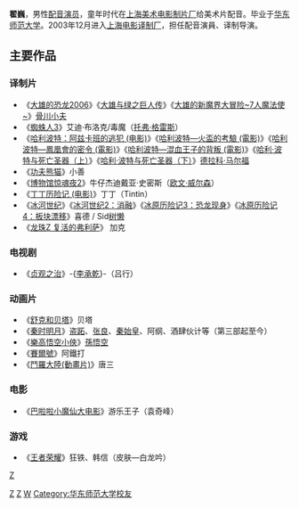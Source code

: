 {{配音員
|姓名= 翟巍
|圖像= 
|尺寸= 
|說明= 
|原名= 
|羅馬拼音= Zhai Wei
|藝名= 
|國籍= {{PRC}}
|籍貫= 
|生年= 1981
|生月= 2
|生日= 1
|出生地= {{CHN}}[[上海市|上海市]]
|配演語言= [[汉语|汉语]]
|教育程度= [[华东师范大学|华东师范大学]]
|所屬= [[上海电影译制厂|上海电影译制厂]]
|活躍年代= 2003年至今
|其他= [[上海美术电影制片厂|上海美术电影制片厂]]
}}
'''翟巍'''{{BD|1981年|2月1日||||catIdx=Z}}，男性[[配音演员|配音演员]]，童年时代在[[上海美术电影制片厂|上海美术电影制片厂]]给美术片配音。毕业于[[华东师范大学|华东师范大学]]。2003年12月进入[[上海电影译制厂|上海电影译制厂]]，担任配音演員、译制导演。

== 主要作品 ==
===译制片===
* 《[[大雄的恐龙2006|大雄的恐龙2006]]》《[[大雄与绿之巨人传|大雄与绿之巨人传]]》《[[大雄的新魔界大冒险~7人魔法使~|大雄的新魔界大冒险~7人魔法使~]]》[[骨川小夫|骨川小夫]]
* 《[[蜘蛛人3|蜘蛛人3]]》艾迪·布洛克/毒魔（[[托弗·格雷斯|托弗·格雷斯]]）
* 《[[哈利波特：阿兹卡班的逃犯_(电影)|哈利波特：阿兹卡班的逃犯 (电影)]]》《[[哈利波特—火盃的考驗_(電影)|哈利波特—火盃的考驗 (電影)]]》《[[哈利波特—鳳凰會的密令_(電影)|哈利波特—鳳凰會的密令 (電影)]]》《[[哈利波特—混血王子的背叛_(電影)|哈利波特—混血王子的背叛 (電影)]]》《[[哈利·波特与死亡圣器（上）|哈利·波特与死亡圣器（上）]]》《[[哈利·波特与死亡圣器（下）|哈利·波特与死亡圣器（下）]]》[[德拉科·马尔福|德拉科·马尔福]]
* 《[[功夫熊猫|功夫熊猫]]》小善
* 《[[博物馆惊魂夜2|博物馆惊魂夜2]]》牛仔杰迪戴亚·史密斯（[[欧文·威尔森|欧文·威尔森]]）
* 《[[丁丁历险记_(电影)|丁丁历险记 (电影)]]》丁丁（Tintin）
* 《[[冰河世纪|冰河世纪]]》《[[冰河世纪2：消融|冰河世纪2：消融]]》《[[冰原历险记3：恐龙现身|冰原历险记3：恐龙现身]]》《[[冰原历险记4：板块漂移|冰原历险记4：板块漂移]]》喜德 / Sid[[树懒|树懒]]
* 《[[七龍珠Z_復活的「F」|龙珠Z 复活的弗利萨]]》 加克

===电视剧===
* 《[[贞观之治_(电视剧)|贞观之治]]》-{[[李承乾|李承乾]]}-（吕行）

===动画片===
* 《[[舒克和贝塔|舒克和贝塔]]》贝塔
* 《[[秦时明月|秦时明月]]》[[盗跖|盗跖]]、[[张良|张良]]、[[秦始皇|秦始皇]]、阿纲、酒肆伙计等（第三部起至今） 
* 《[[樂高悟空小俠|樂高悟空小俠]]》[[孫悟空|孫悟空]]
* 《[[賽爾號_(動畫片)|賽爾號]]》阿鐵打
* 《[[鬥羅大陸(動畫片)|鬥羅大陸(動畫片)]]》唐三

===电影===
* 《[[巴啦啦小魔仙大电影|巴啦啦小魔仙大电影]]》游乐王子（袁奇峰）

===游戏===
* 《[[王者荣耀|王者荣耀]]》狂铁、韩信（皮肤—白龙吟）

{{上海电影译制厂/人物群体}}
[[Category:中国电影男演员|Z]]
[[Category:中国电视男演员|Z]]
[[category:中國配音員|Z]]
[[Category:翟姓|W]]
[[Category:华东师范大学校友|Category:华东师范大学校友]]